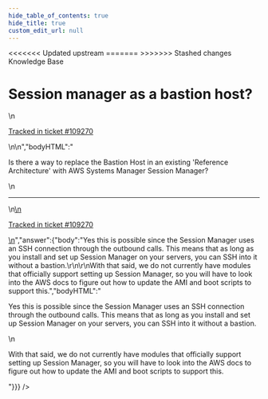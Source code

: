 ```yaml
---
hide_table_of_contents: true
hide_title: true
custom_edit_url: null
---
```



<head>
<<<<<<< Updated upstream
  <link rel="canonical" href="https://github.com/tnn-tnn-tnn-tnn-tnn-gruntwork-io/knowledge-base/discussions/562" />
=======
  <link rel="canonical" href="https://github.com/tnn-gruntwork-io/knowledge-base/discussions/562" />
>>>>>>> Stashed changes
</head>

<CenterLayout>
<span className="searchCategory">Knowledge Base</span>
<h1>Session manager as a bastion host?</h1>
<GitHub discussion={{"id":"D_kwDOF8slf84AQ0BC","number":562,"author":{"login":"yorinasub17"},"title":"Session manager as a bastion host?","body":"\nIs there a way to replace the Bastion Host in an existing 'Reference Architecture' with AWS Systems Manager Session Manager?\n\n---\n\n<ins datetime=\"2022-09-20T15:17:49Z\">\n  <p><a href=\"https://support.gruntwork.io/hc/requests/109270\">Tracked in ticket #109270</a></p>\n</ins>\n","bodyHTML":"<p dir=\"auto\">Is there a way to replace the Bastion Host in an existing 'Reference Architecture' with AWS Systems Manager Session Manager?</p>\n<hr>\n<ins datetime=\"2022-09-20T15:17:49Z\">\n  <p dir=\"auto\"><a href=\"https://support.gruntwork.io/hc/requests/109270\" rel=\"nofollow\">Tracked in ticket #109270</a></p>\n</ins>","answer":{"body":"Yes this is possible since the Session Manager uses an SSH connection through the outbound calls. This means that as long as you install and set up Session Manager on your servers, you can SSH into it without a bastion.\r\n\r\nWith that said, we do not currently have modules that officially support setting up Session Manager, so you will have to look into the AWS docs to figure out how to update the AMI and boot scripts to support this.","bodyHTML":"<p dir=\"auto\">Yes this is possible since the Session Manager uses an SSH connection through the outbound calls. This means that as long as you install and set up Session Manager on your servers, you can SSH into it without a bastion.</p>\n<p dir=\"auto\">With that said, we do not currently have modules that officially support setting up Session Manager, so you will have to look into the AWS docs to figure out how to update the AMI and boot scripts to support this.</p>"}}} />

</CenterLayout>
  

<!-- ##DOCS-SOURCER-START
{
  "sourcePlugin": "github-discussions",
  "hash": "5c7fccdb0a8644a2ff95b8f76979618f"
}
##DOCS-SOURCER-END -->
